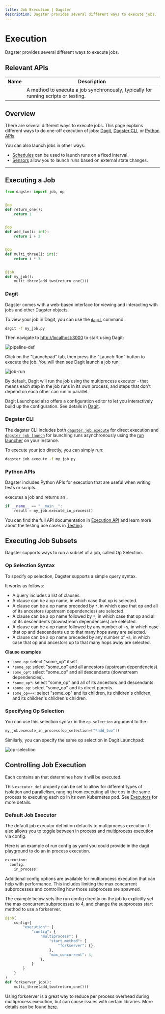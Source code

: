 ```yaml
---
title: Job Execution | Dagster
description: Dagster provides several different ways to execute jobs.
---
```


# Execution

Dagster provides several different ways to execute jobs.

## Relevant APIs

| Name                                                            | Description                                                                        |
| --------------------------------------------------------------- | ---------------------------------------------------------------------------------- |
| <PyObject object="JobDefinition" method="execute_in_process" /> | A method to execute a job synchronously, typically for running scripts or testing. |

## Overview

There are several different ways to execute jobs. This page explains different ways to do one-off execution of jobs: [Dagit](#dagit), [Dagster CLI](#dagster-cli), or [Python APIs](#python-apis).

You can also launch jobs in other ways:

- [Schedules](/concepts/partitions-schedules-sensors/schedules) can be used to launch runs on a fixed interval.
- [Sensors](/concepts/partitions-schedules-sensors/sensors) allow you to launch runs based on external state changes.

---

## Executing a Job

```python file=/concepts/ops_jobs_graphs/job_execution.py startafter=start_pipeline_marker endbefore=end_pipeline_marker
from dagster import job, op


@op
def return_one():
    return 1


@op
def add_two(i: int):
    return i + 2


@op
def multi_three(i: int):
    return i * 3


@job
def my_job():
    multi_three(add_two(return_one()))
```

### Dagit

Dagster comes with a web-based interface for viewing and interacting with jobs and other Dagster objects.

To view your job in Dagit, you can use the [`dagit`](/\_apidocs/cli#dagit) command:

```bash
dagit -f my_job.py
```

Then navigate to <http://localhost:3000> to start using Dagit:

<Image
alt="pipeline-def"
src="/images/concepts/solids-pipelines/pipeline-def.png"
width={3808}
height={2414}
/>

Click on the "Launchpad" tab, then press the "Launch Run" button to execute the job. You will then see Dagit launch a job run:

<Image
alt="job-run"
src="/images/concepts/solids-pipelines/pipeline-run.png"
width={3808}
height={2414}
/>

By default, Dagit will run the job using the multiprocess executor - that means each step in the job runs in its own process, and steps that don't depend on each other can run in parallel.

Dagit Launchpad also offers a configuration editor to let you interactively build up the configuration. See details in [Dagit](/concepts/dagit/dagit#launchpad-tab).

### Dagster CLI

The dagster CLI includes both [`dagster job execute`](/\_apidocs/cli#dagster-pipeline-execute) for direct execution and [`dagster job launch`](https://docs.dagster.io/\_apidocs/cli#dagster-pipeline-launch) for launching runs asynchronously using the [run launcher](/deployment/run-launcher) on your instance.

To execute your job directly, you can simply run:

```bash
dagster job execute -f my_job.py
```

### Python APIs

Dagster includes Python APIs for execution that are useful when writing tests or scripts.

<PyObject object="JobDefinition" method="execute_in_process" /> executes a job and
returns an <PyObject object="ExecuteInProcessResult" />.

```python file=/concepts/ops_jobs_graphs/job_execution.py startafter=start_execute_marker endbefore=end_execute_marker
if __name__ == "__main__":
    result = my_job.execute_in_process()
```

You can find the full API documentation in [Execution API](/\_apidocs/execution) and learn more about the testing use cases in [Testing](/concepts/testing).

## Executing Job Subsets

Dagster supports ways to run a subset of a job, called Op Selection.

### Op Selection Syntax

To specify op selection, Dagster supports a simple query syntax.

It works as follows:

- A query includes a list of clauses.
- A clause can be a op name, in which case that op is selected.
- A clause can be a op name preceded by `*`, in which case that op and all of its ancestors (upstream dependencies) are selected.
- A clause can be a op name followed by `*`, in which case that op and all of its descendents (downstream dependencies) are selected.
- A clause can be a op name followed by any number of `+`s, in which case that op and descendents up to that many hops away are selected.
- A clause can be a op name preceded by any number of `+`s, in which case that op and ancestors up to that many hops away are selected.

**Clause examples**

- `some_op`: select "some_op" itself
- `*some_op`: select "some_op" and all ancestors (upstream dependencies).
- `some_op*`: select "some_op" and all descendants (downstream dependencies).
- `*some_op*`: select "some_op" and all of its ancestors and descendants.
- `+some_op`: select "some_op" and its direct parents.
- `some_op+++`: select "some_op" and its children, its children's children, and its children's children's children.

### Specifying Op Selection

You can use this selection syntax in the `op_selection` argument to the <PyObject object="JobDefinition" method="execute_in_process" />:

```python file=/concepts/ops_jobs_graphs/job_execution.py startafter=start_solid_selection_marker endbefore=end_solid_selection_marker
my_job.execute_in_process(op_selection=["*add_two"])
```

Similarly, you can specify the same op selection in Dagit Launchpad:

<Image
alt="op-selection"
src="/images/concepts/solids-pipelines/solid-selection.png"
width={3808}
height={2414}
/>

## Controlling Job Execution

Each <PyObject object="JobDefinition" /> contains an <PyObject object="ExecutorDefinition" /> that determines how it will be executed.

This `executor_def` property can be set to allow for different types of isolation and parallelism, ranging from executing all the ops in the same process to executing each op in its own Kubernetes pod. See [Executors](/deployment/executors) for more details.

### Default Job Executor

The default job executor definition defaults to multiprocess execution. It also allows you to toggle between in process and multiprocess execution via config.

Here is an example of run config as yaml you could provide in the dagit playground to do an in process execution.

```python file=/concepts/ops_jobs_graphs/job_execution.py startafter=start_ip_yaml endbefore=end_ip_yaml
execution:
  config:
    in_process:
```

Additional config options are available for multiprocess execution that can help with performance. This includes limiting the max concurrent subprocesses and controlling how those subprocess are spawned.

The example below sets the run config directly on the job to explicitly set the max concurrent subprocesses to 4, and change the subprocess start method to use a forkserver.

```python file=/concepts/ops_jobs_graphs/job_execution.py startafter=start_mp_cfg endbefore=end_mp_cfg
@job(
    config={
        "execution": {
            "config": {
                "multiprocess": {
                    "start_method": {
                        "forkserver": {},
                    },
                    "max_concurrent": 4,
                },
            }
        }
    }
)
def forkserver_job():
    multi_three(add_two(return_one()))
```

Using forkserver is a great way to reduce per process overhead during multiprocess execution, but can cause issues with certain libraries. More details can be found [here](https://docs.python.org/3/library/multiprocessing.html#contexts-and-start-methods).
